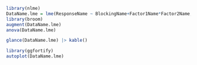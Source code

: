 
```r
library(nlme)
DataName.lme = lme(ResponseName ~ BlockingName+Factor1Name*Factor2Name, random=1|MainPlotID, data=DataName)
library(broom)
augment(DataName.lme)
anova(DataName.lme)
```

```r
glance(DataName.lme) |> kable()
```

```r
library(ggfortify)
autoplot(DataName.lme)
```
